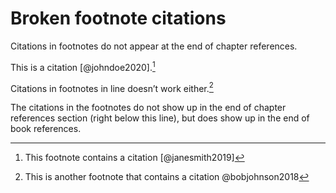 # Broken footnote citations {#intro}

Citations in footnotes do not appear at the end of chapter references.

This is a citation [@johndoe2020].[^note1]

Citations in footnotes in line doesn't work either.^[This is another footnote that contains a citation @bobjohnson2018]

The citations in the footnotes do not show up in the end of chapter references section (right below this line), but does show up in the end of book references.

[^note1]: This footnote contains a citation [@janesmith2019]